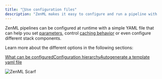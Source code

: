 ```yaml
---
title: "📃Use configuration files"
description: "ZenML makes it easy to configure and run a pipeline with configuration files."
---
```


ZenML pipelines can be configured at runtime with a simple YAML file that can help you set [parameters](/how-to/build-pipelines/use-pipeline-step-parameters), control [caching behavior](/how-to/build-pipelines/control-caching-behavior) or even configure different stack components.

Learn more about the different options in the following sections:

[What can be configured](/how-to/use-configuration-files/what-can-be-configured)[Configuration hierarchy](/how-to/use-configuration-files/configuration-hierarchy)[Autogenerate a template yaml file](/how-to/use-configuration-files/autogenerate-a-template-yaml-file)

![ZenML Scarf](/images/how-to)
